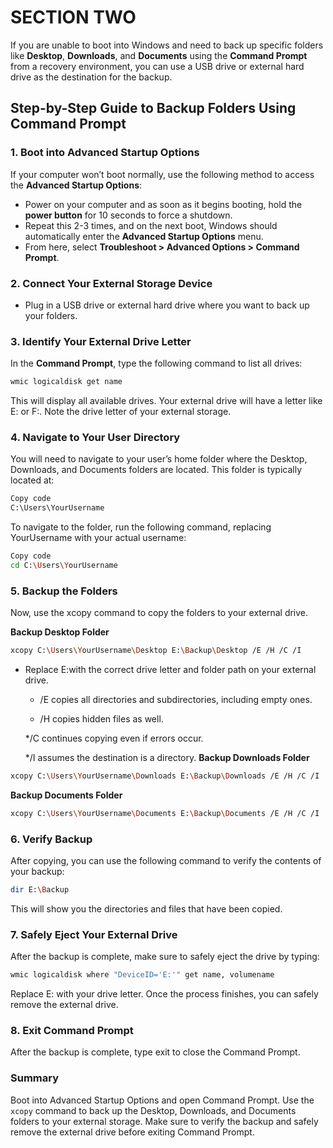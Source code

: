 # SECTION TWO

If you are unable to boot into Windows and need to back up specific folders like **Desktop**, **Downloads**, and **Documents** using the **Command Prompt** from a recovery environment, you can use a USB drive or external hard drive as the destination for the backup.

## Step-by-Step Guide to Backup Folders Using Command Prompt

### 1. Boot into Advanced Startup Options

If your computer won’t boot normally, use the following method to access the **Advanced Startup Options**:

- Power on your computer and as soon as it begins booting, hold the **power button** for 10 seconds to force a shutdown.
- Repeat this 2-3 times, and on the next boot, Windows should automatically enter the **Advanced Startup Options** menu.
- From here, select **Troubleshoot > Advanced Options > Command Prompt**.

### 2. Connect Your External Storage Device

- Plug in a USB drive or external hard drive where you want to back up your folders.

### 3. Identify Your External Drive Letter

In the **Command Prompt**, type the following command to list all drives:

```bash
wmic logicaldisk get name
```

This will display all available drives. Your external drive will have a letter like E: or F:. Note the drive letter of your external storage.

### 4. Navigate to Your User Directory

You will need to navigate to your user's home folder where the Desktop, Downloads, and Documents folders are located. This folder is typically located at:

```bash
Copy code
C:\Users\YourUsername
```

To navigate to the folder, run the following command, replacing YourUsername with your actual username:

```bash
Copy code
cd C:\Users\YourUsername
```

### 5. Backup the Folders

Now, use the xcopy command to copy the folders to your external drive.

**Backup Desktop Folder**

```bash
xcopy C:\Users\YourUsername\Desktop E:\Backup\Desktop /E /H /C /I
```

*  Replace E:\Backup\Desktop with the correct drive letter and folder path on your external drive.
     
    * /E copies all directories and subdirectories, including empty ones.
  
    * /H copies hidden files as well.
    
    */C continues copying even if errors occur.
    
    */I assumes the destination is a directory.
**Backup Downloads Folder**

```bash
xcopy C:\Users\YourUsername\Downloads E:\Backup\Downloads /E /H /C /I
```

**Backup Documents Folder**

```bash
xcopy C:\Users\YourUsername\Documents E:\Backup\Documents /E /H /C /I
```

### 6. Verify Backup

After copying, you can use the following command to verify the contents of your backup:

```bash
dir E:\Backup
```

This will show you the directories and files that have been copied.

### 7. Safely Eject Your External Drive

After the backup is complete, make sure to safely eject the drive by typing:

```bash
wmic logicaldisk where "DeviceID='E:'" get name, volumename
```

Replace E: with your drive letter.
Once the process finishes, you can safely remove the external drive.

### 8. Exit Command Prompt

After the backup is complete, type exit to close the Command Prompt.

### Summary

Boot into Advanced Startup Options and open Command Prompt.
Use the `xcopy` command to back up the Desktop, Downloads, and Documents folders to your external storage.
Make sure to verify the backup and safely remove the external drive before exiting Command Prompt.